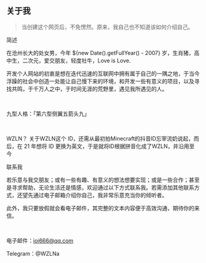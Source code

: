 ## 关于我

> 当创建这个网页后，不免愣然。原来，我自己也不知道该如何介绍自己。

简述

在沧州长大的处女男，今年 ${new Date().getFullYear() - 2007} 岁，生肖猪，高中生，二次元，爱交朋友，轻度社牛，Love is Love.

开发个人网站的初衷是想在迭代迅速的互联网中拥有属于自己的一隅之地，于当今浮躁的社会中创造一处能让自己慢下来的环境，和开发一些有意义的项目，以及寻找共鸣，于千万人之中，于时间无涯的荒野里，遇见我所遇见的人。

 

九型人格：「第六型侧翼五箭头九」

 

WZLN？
关于WZLN这个 ID，还需从最初拍Minecraft的抖音ID忘宰流奶说起，而后，在 21 年想将 ID 更换为英文，于是就将ID根据拼音化成了WZLN，并沿用至今
 
 

联系我

若乐意与我交朋友；或有一些有趣、有意义的想法想要实现；或是一些合作；甚至是寻求帮助，无论生活还是情感，欢迎通过以下方式联系我。若需添加其他联系方式，还望先通过电子邮箱介绍你自己，我非常乐意充当你的倾听者。

此外，我只要放假就会看电子邮件，其完整的文本内容便于高效沟通，期待你的来信。

 

电子邮件：ioi666@qq.com

Telegram：@WZLNa

